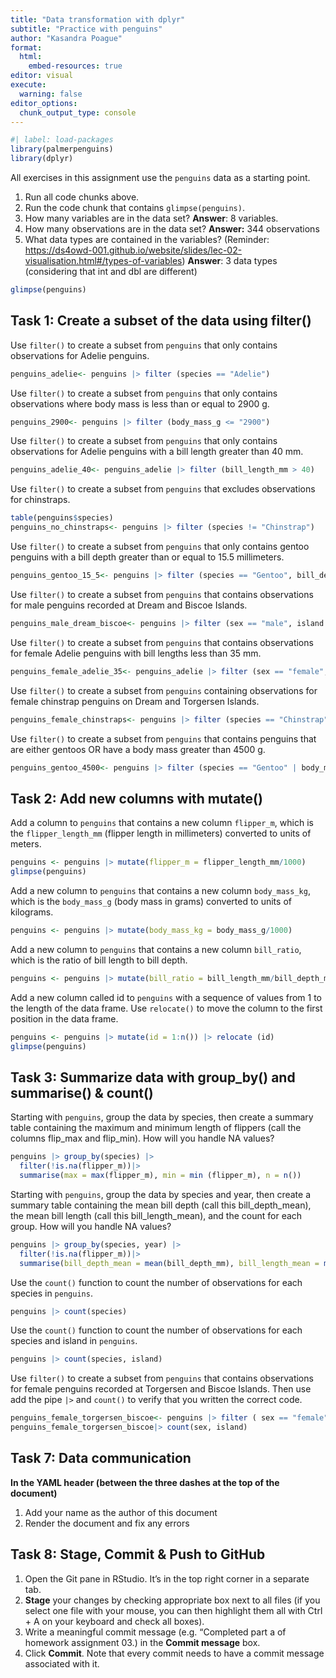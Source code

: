 ```yaml
---
title: "Data transformation with dplyr"
subtitle: "Practice with penguins"
author: "Kasandra Poague"
format:
  html:
    embed-resources: true
editor: visual
execute:
  warning: false
editor_options: 
  chunk_output_type: console
---
```


```r
#| label: load-packages
library(palmerpenguins)
library(dplyr)
```

All exercises in this assignment use the `penguins` data as a starting point.

1.  Run all code chunks above.
2.  Run the code chunk that contains `glimpse(penguins)`.
3.  How many variables are in the data set? **Answer**: 8 variables.
4.  How many observations are in the data set? **Answer:** 344 observations
5.  What data types are contained in the variables? (Reminder: <https://ds4owd-001.github.io/website/slides/lec-02-visualisation.html#/types-of-variables>) **Answer**: 3 data types (considering that int and dbl are different)

```r
glimpse(penguins)
```

## Task 1: Create a subset of the data using filter()

Use `filter()` to create a subset from `penguins` that only contains observations for Adelie penguins.

```r

penguins_adelie<- penguins |> filter (species == "Adelie")
```

Use `filter()` to create a subset from `penguins` that only contains observations where body mass is less than or equal to 2900 g.

```r
penguins_2900<- penguins |> filter (body_mass_g <= "2900")
```

Use `filter()` to create a subset from `penguins` that only contains observations for Adelie penguins with a bill length greater than 40 mm.

```r
penguins_adelie_40<- penguins_adelie |> filter (bill_length_mm > 40)
```

Use `filter()` to create a subset from `penguins` that excludes observations for chinstraps.

```r
table(penguins$species)
penguins_no_chinstraps<- penguins |> filter (species != "Chinstrap")
```

Use `filter()` to create a subset from `penguins` that only contains gentoo penguins with a bill depth greater than or equal to 15.5 millimeters.

```r
penguins_gentoo_15_5<- penguins |> filter (species == "Gentoo", bill_depth_mm > 15.5)
```

Use `filter()` to create a subset from `penguins` that contains observations for male penguins recorded at Dream and Biscoe Islands.

```r
penguins_male_dream_biscoe<- penguins |> filter (sex == "male", island == "Dream"| island == "Biscoe")
```

Use `filter()` to create a subset from `penguins` that contains observations for female Adelie penguins with bill lengths less than 35 mm.

```r
penguins_female_adelie_35<- penguins_adelie |> filter (sex == "female", bill_length_mm < 35)
```

Use `filter()` to create a subset from `penguins` containing observations for female chinstrap penguins on Dream and Torgersen Islands.

```r
penguins_female_chinstraps<- penguins |> filter (species == "Chinstrap", sex == "female", island == "Dream" | island == "Torgersen")
```

Use `filter()` to create a subset from `penguins` that contains penguins that are either gentoos OR have a body mass greater than 4500 g.

```r
penguins_gentoo_4500<- penguins |> filter (species == "Gentoo" | body_mass_g > 4500)
```

## Task 2: Add new columns with mutate()

Add a column to `penguins` that contains a new column `flipper_m`, which is the `flipper_length_mm` (flipper length in millimeters) converted to units of meters.

```r

penguins <- penguins |> mutate(flipper_m = flipper_length_mm/1000)
glimpse(penguins)

```

Add a new column to `penguins` that contains a new column `body_mass_kg`, which is the `body_mass_g` (body mass in grams) converted to units of kilograms.

```r

penguins <- penguins |> mutate(body_mass_kg = body_mass_g/1000)
```

Add a new column to `penguins` that contains a new column `bill_ratio`, which is the ratio of bill length to bill depth.

```r
penguins <- penguins |> mutate(bill_ratio = bill_length_mm/bill_depth_mm)
```

Add a new column called id to `penguins` with a sequence of values from 1 to the length of the data frame. Use `relocate()` to move the column to the first position in the data frame.

```r
penguins <- penguins |> mutate(id = 1:n()) |> relocate (id)
glimpse(penguins)
```

## Task 3: Summarize data with group_by() and summarise() & count()

Starting with `penguins`, group the data by species, then create a summary table containing the maximum and minimum length of flippers (call the columns flip_max and flip_min). How will you handle NA values?

```r


penguins |> group_by(species) |> 
  filter(!is.na(flipper_m))|> 
  summarise(max = max(flipper_m), min = min (flipper_m), n = n())
```

Starting with `penguins`, group the data by species and year, then create a summary table containing the mean bill depth (call this bill_depth_mean), the mean bill length (call this bill_length_mean), and the count for each group. How will you handle NA values?

```r

penguins |> group_by(species, year) |> 
  filter(!is.na(flipper_m))|> 
  summarise(bill_depth_mean = mean(bill_depth_mm), bill_length_mean = mean(bill_length_mm), n = n())
```

Use the `count()` function to count the number of observations for each species in `penguins`.

```r
penguins |> count(species)
```

Use the `count()` function to count the number of observations for each species and island in `penguins`.

```r
penguins |> count(species, island)
```

Use `filter()` to create a subset from `penguins` that contains observations for female penguins recorded at Torgersen and Biscoe Islands. Then use add the pipe `|>` and `count()` to verify that you written the correct code.

```r

penguins_female_torgersen_biscoe<- penguins |> filter ( sex == "female", island == "Biscoe" | island == "Torgersen") 
penguins_female_torgersen_biscoe|> count(sex, island)
```

## Task 7: Data communication

**In the YAML header (between the three dashes at the top of the document)**

1.  Add your name as the author of this document
2.  Render the document and fix any errors

## Task 8: Stage, Commit & Push to GitHub

1.  Open the Git pane in RStudio. It's in the top right corner in a separate tab.
2.  **Stage** your changes by checking appropriate box next to all files (if you select one file with your mouse, you can then highlight them all with Ctrl + A on your keyboard and check all boxes).
3.  Write a meaningful commit message (e.g. "Completed part a of homework assignment 03.) in the **Commit message** box.
4.  Click **Commit**. Note that every commit needs to have a commit message associated with it.
